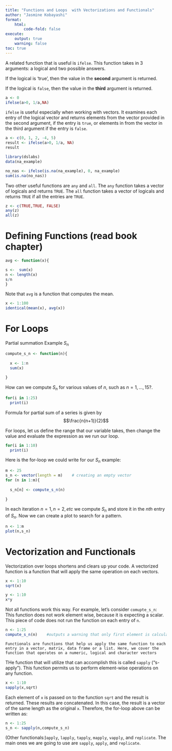 ```yaml
---
title: "Functions and Loops  with Vectorizations and Functionals"
author: "Jasmine Kobayashi"
format:
    html:
        code-fold: false
execute:
    output: true
    warning: false
toc: true
---
```


A related function that is useful is `ifelse`. This function takes in 3 arguments: a logical and two possible answers.

If the logical is 'true', then the value in the **second** argument is returned.

If the logical is `false`, then the value in the **third** argument is returned.

```r

a <- 0
ifelse(a>0, 1/a,NA)

```

`ifelse` is useful especially when working with vectors. It examines each entry of the logical vector and returns elements from the vector provided in the second argument, if the entry is `true`, or elements in from the vector in the third argument if the entry is `false`. 


```r

a <- c(0, 1, 2, -4, 5)
result <- ifelse(a>0, 1/a, NA)
result

```


```r
library(dslabs)
data(na_example)

no_nas <- ifelse(is.na(na_example), 0, na_example)
sum(is.na(no_nas))

```

Two other useful functions are `any` and `all`. The `any` function takes a vector of logicals and returns `TRUE`. The `all` function takes a vector of logicals and returns `TRUE` if all the entries are `TRUE`.

```r

z <- c(TRUE,TRUE, FALSE)
any(z)
all(z)
```

# Defining Functions (read book chapter)

```r

avg <- function(x){

s <-  sum(x)
n <- length(x)
s/n
}

```

Note that `avg` is a function that computes the mean.

```r

x <- 1:100
identical(mean(x), avg(x))

```

# For Loops

Partial summation Example $S_n$

```r

compute_s_n <- function(n){
  
  x <- 1:n
  sum(x)
  
}

```


How can we compute $S_n$ for various values of $n$, such as $n=1,...,15$?.

```r

for(i in 1:25)
  print(i)

```


Formula for partial sum of a series is given by $$\frac{n(n+1)}{2}$$

For loops, let us define the range that our variable takes, then change the value and evaluate the expression as we run our loop. 


```r
for(i in 1:10)
  print(i)
```

Here is the for-loop we could write for our $S_n$ example:
```r

m <- 25
s_n <- vector(length = m)    # creating an empty vector
for (n in 1:m){
  
  s_n[n] <- compute_s_n(n)
  
}

```

In each iteration $n=1 , n=2, etc$ we compute $S_n$ and store it in the *nth* entry of $S_n$. Now we can create a plot to search for a pattern.

```r

n <- 1:m
plot(n,s_n)

```

# Vectorization and Functionals

Vectorization over loops shortens and clears up your code. A vectorized function is a function that will apply the same operation on each vectors.

```r

x <- 1:10
sqrt(x)

y <- 1:10
x*y

```

Not all functions work this way. For example, let's consider `comupte_s_n`: This function does not work element wise, because it is expecting a scalar. This piece of code does not run the function on each entry of `n`. 

```r

n <- 1:25
compute_s_n(n)    #outputs a warning that only first element is calculated

```

```
Functionals are functions that help us apply the same function to each entry in a vector, matrix, data frame or a list. Here, we cover the function that operates on a numeric, logical and character vectors

```

THe function that will utilize that can accomplish this is called `sapply` ("s-apply").  This function permits us to perform element-wise operations on any function. 

```r

x <- 1:10
sapply(x,sqrt)

```

Each element of `x` is passed on to the function `sqrt` and the result is returned. These results are concatenated. In this case, the result is a vector of the same length as the original `x`. Therefore, the for-loop above can be written as: 

```r

n <- 1:25
s_n <- sapply(n,compute_s_n)

```

(Other functionals:)`apply`, `lapply`, `tapply`, `mapply`, `vapply`, and `replicate`. The main ones we are going to use are `sapply`, `apply`, and `replicate`. 

